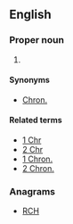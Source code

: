 ==English==

===Proper noun===
{{en-proper noun}}

# {{abbreviation of|Chronicles}}

====Synonyms====
* [[Chron.]]

====Related terms====
* [[1 Chr]]
* [[2 Chr]]
* [[1 Chron.]]
* [[2 Chron.]]

===Anagrams===
* [[RCH#English|RCH]]
